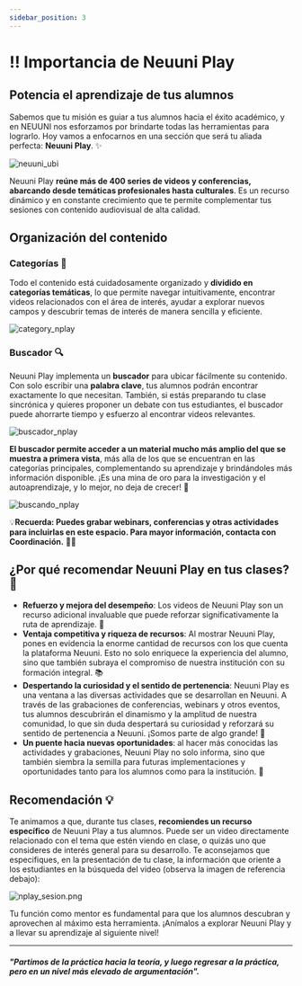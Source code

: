 ```yaml
---
sidebar_position: 3
---
```



# ‼️ Importancia de Neuuni Play

## Potencia el aprendizaje de tus alumnos

Sabemos que tu misión es guiar a tus alumnos hacia el éxito académico, y en NEUUNI nos esforzamos por brindarte todas las herramientas para lograrlo. Hoy vamos a enfocarnos en una sección que será tu aliada perfecta: **Neuuni Play**. ✨

![neuuni_ubi](./img/play1.jpg)

Neuuni Play **reúne más de 400 series de videos y conferencias, abarcando desde temáticas profesionales hasta culturales**. Es un recurso dinámico y en constante crecimiento que te permite complementar tus sesiones con contenido audiovisual de alta calidad. 

## Organización del contenido

### Categorías 📂

Todo el contenido está cuidadosamente organizado y **dividido en categorías temáticas**, lo que permite navegar intuitivamente, encontrar videos relacionados con el área de interés, ayudar a explorar nuevos campos y descubrir temas de interés de manera sencilla y eficiente.

![category_nplay](./img/play4.jpg)

### Buscador 🔍

Neuuni Play implementa un **buscador** para ubicar fácilmente su contenido. Con solo escribir una **palabra clave**, tus alumnos podrán encontrar exactamente lo que necesitan. También, si estás preparando tu clase sincrónica y quieres proponer un debate con tus estudiantes, el buscador puede ahorrarte tiempo y esfuerzo al encontrar videos relevantes.

![buscador_nplay](./img/play2.jpg)

**El buscador permite acceder a un material mucho más amplio del que se muestra a primera vista**, más alla de los que se encuentran en las categorías principales, complementando su aprendizaje y brindándoles más información disponible. ¡Es una mina de oro para la investigación y el autoaprendizaje, y lo mejor, no deja de crecer! 💎

![buscando_nplay](./img/playsearch.jpg)

💡**Recuerda: Puedes grabar webinars, conferencias y otras actividades para incluirlas en este espacio. Para mayor información, contacta con Coordinación.** 👨‍🏫

## ¿Por qué recomendar Neuuni Play en tus clases? 🤔
- **Refuerzo y mejora del desempeño**: Los videos de Neuuni Play son un recurso adicional invaluable que puede reforzar significativamente la ruta de aprendizaje. 🧠
- **Ventaja competitiva y riqueza de recursos**: Al mostrar Neuuni Play, pones en evidencia la enorme cantidad de recursos con los que cuenta la plataforma Neuuni. Esto no solo enriquece la experiencia del alumno, sino que también subraya el compromiso de nuestra institución con su formación integral. 📚
- **Despertando la curiosidad y el sentido de pertenencia**: Neuuni Play es una ventana a las diversas actividades que se desarrollan en Neuuni. A través de las grabaciones de conferencias, webinars y otros eventos, tus alumnos descubrirán el dinamismo y la amplitud de nuestra comunidad, lo que sin duda despertará su curiosidad y reforzará su sentido de pertenencia a Neuuni. ¡Somos parte de algo grande! 🙌
- **Un puente hacia nuevas oportunidades**: al hacer más conocidas las actividades y grabaciones, Neuuni Play no solo informa, sino que también siembra la semilla para futuras implementaciones y oportunidades tanto para los alumnos como para la institución. 🌱

## Recomendación 💡
Te animamos a que, durante tus clases, **recomiendes un recurso específico** de Neuuni Play a tus alumnos. Puede ser un video directamente relacionado con el tema que estén viendo en clase, o quizás uno que consideres de interés general para su desarrollo. Te aconsejamos que especifiques, en la presentación de tu clase, la información que oriente a los estudiantes en la búsqueda del video (observa la imagen de referencia debajo):

![nplay_sesion.png](./img/nplay_sesion.png)

Tu función como mentor es fundamental para que los alumnos descubran y aprovechen al máximo esta herramienta. ¡Anímalos a explorar Neuuni Play y a llevar su aprendizaje al siguiente nivel! 

---
#### *"Partimos de la práctica hacia la teoría, y luego regresar a la práctica, pero en un nivel más elevado de argumentación".*

<VideoIntro title="Recomienda Neuuni Play" videoUrl="https://www.youtube.com/embed/4PUO1vpdLTg" />